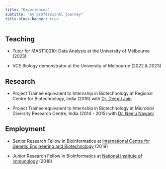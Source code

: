 ```yaml
---
title: "Experience:"
subtitle: "my professional journey"
title-block-banner: true
---
```


## Teaching

-   Tutor for MAST10010: Data Analysis at the University of Melbourne (2023)

-   VCE Biology demonstrator at the University of Melbourne (2022 & 2023)


## Research

- Project Trainee equivalent to Internship in Biotechnology at Regional Centre 
for Biotechnology, India (2016) with  [Dr. Deepti Jain](https://www.rcb.res.in/index.php?param=empdetails/147)

- Project Trainee equivalent to Internship in Biotechnology at Microbial Diversity
Research Centre, India (2014 - 2015) with [Dr. Neelu Nawani](https://biotech.dpu.edu.in/directors-message.aspx)

## Employment

- Senior Research Fellow in Bioinformatics at [International Centre for Genetic
Engineering and Biotechnology](https://www.icgeb.org/) (2019)

- Junior Research Fellow in Bioinformatics at [National Institute of Immunology](https://nii.res.in/) (2018)

